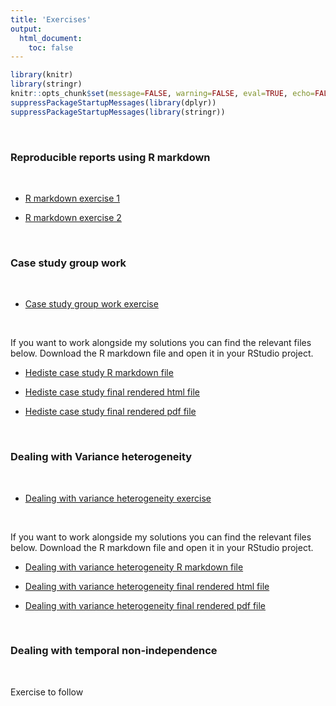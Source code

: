 ```yaml
---
title: 'Exercises'
output: 
  html_document:
    toc: false
---
```


```r
library(knitr)
library(stringr)
knitr::opts_chunk$set(message=FALSE, warning=FALSE, eval=TRUE, echo=FALSE)
suppressPackageStartupMessages(library(dplyr))
suppressPackageStartupMessages(library(stringr))
```

\  

### Reproducible reports using R markdown

\  

- [R markdown exercise 1](Rmarkdown_ex1.html)

- [R markdown exercise 2](Rmarkdown_ex2.html)

\  

### Case study group work 

\ 

- [Case study group work exercise](case_study_group_work.html)

\  

If you want to work alongside my solutions you can find the relevant files below. Download the R markdown file and open it in your RStudio project.

- [Hediste case study R markdown file](case_study_hediste.Rmd)

- [Hediste case study final rendered html file](case_study_hediste.html)

- [Hediste case study final rendered pdf file](case_study_hediste.pdf)

\   

### Dealing with Variance heterogeneity 

\  

- [Dealing with variance heterogeneity exercise](GLS_variance_heterogeneity_exercise.html)

\  

If you want to work alongside my solutions you can find the relevant files below. Download the R markdown file and open it in your RStudio project.

- [Dealing with variance heterogeneity R markdown file](GLS_variance_heterogeneity_report.Rmd)

- [Dealing with variance heterogeneity final rendered html file](GLS_variance_heterogeneity_report.html)

- [Dealing with variance heterogeneity final rendered pdf file](GLS_variance_heterogeneity_report.pdf)

\  

### Dealing with temporal non-independence

\  

Exercise to follow


